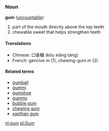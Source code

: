 ===Noun===
'''gum''' ([[uncountable]])
#part of the mouth directly above the top teeth
#chewable sweet that helps strengthen teeth
====Translations====
*Chinese: 口香糖 (kǒu xiāng táng)
*French: gencive ''m'' (1), chewing-gum ''m'' (2)

====Related terms====
*[[gumball]]
*[[gummi]]
*[[gumshoe]]
*[[gummy]]
*[[bubble gum]]
*[[chewing gum]]
*[[xanthan gum]]

[[nl:gum]]
[[pl:Gum]]